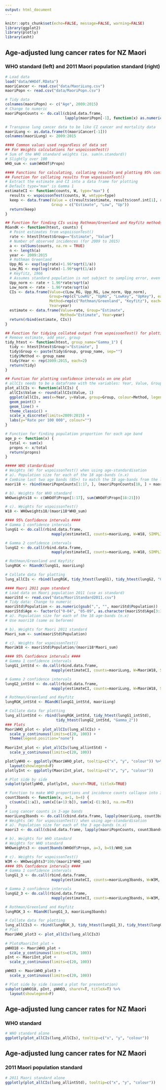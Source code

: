 ```yaml
---
output: html_document
---
```


```r
knitr::opts_chunk$set(echo=FALSE, message=FALSE, warning=FALSE)
library(ggplot2)
library(plotly)
library(asht)
```

## Age-adjusted lung cancer rates for NZ Maori
### WHO standard (left) and 2011 Maori population standard (right)

```r
# Load data
load("data/WHOdf.RData")
maoriCancer <- read.csv("data/MaoriLung.csv")
maoriPopn <- read.csv("data/MaoriPopn.csv")

# Tidy data
colnames(maoriPopn) <- c("Age", 2009:2015)
# Change to numeric
maoriPopnCounts <- do.call(cbind.data.frame, 
                           lapply(maoriPopn[-1], function(x) as.numeric(gsub(",", "", x))))

# Transpose lung cancer data to be like CI cancer and mortality data
maoriLung <- as.data.frame(t(maoriCancer[-1]))
colnames(maoriLung) <- 2009:2015

#### Common values used regardless of data set
## For Weights calculations for wspoissonTest() 
# Sum of the WHO standard weights (ie. sum(n.standard))
# Slightly over 100
WHO_sum <- sum(WHOdf$Propn)

#### Functions for calculating, collating results and plotting 95% confidence intervals
## Function for collating results from wspoissonTest() 
# Extract the estimate and CI into a data frame for plotting
# Default type="max" is Gamma 1
estimateCI <- function(counts, W, type="max") {
  results <- wspoissonTest(counts, W, wmtype=type)
  keep <- data.frame(Value = c(results$estimate, results$conf.int[1], results$conf.int[2])*100000,
                     Group = c("Estimate", "Low", "Up"))
  return(keep)
}

## Function for finding CIs using Rothman/Greenland and Keyfitz methods 
RGandK <- function(htest, counts) {
  # Point estimates from wspoissonTest()
  rate <- htest[htest$Group=="Estimate", "Value"]
  # Number of observed incidences (for 2009 to 2015)
  a <- colSums(counts, na.rm = TRUE)
  n <- length(a)
  year <- 2009:2015
  # Rothman Greenland
  Upp_RG <- exp(log(rate)+1.96*sqrt(1/a))
  Low_RG <- exp(log(rate)-1.96*sqrt(1/a))
  # Keyfitz, 1966 
  # Assumes standard population is not subject to sampling error, even if directly standardised.
  Upp_norm <- rate + 1.96*rate/sqrt(a)
  Low_norm <- rate - 1.96*rate/sqrt(a)
  CIs <- data.frame(Value=c(Low_RG, Upp_RG, Low_norm, Upp_norm), 
                    Group=rep(c("LowRG", "UpRG", "LowKey", "UpKey"), each=n), 
                    Method=rep(c("Rothman/Greenland", "Keyfitz"), each=2*n),
                    Year=year)
  estimate <- data.frame(Value=rate, Group="Estimate", 
                         Method="Estimate", Year=year)
  return(rbind(estimate, CIs))
}

## Function for tidying collated output from wspoissonTest() for plotting
# Remove estimate, add year, group
tidy_htest <- function(htest, group_name="Gamma_1") {
  tidy <- htest[htest$Group!="Estimate", ]
  tidy$Group <- paste(tidy$Group, group_name, sep="")
  tidy$Method <- group_name
  tidy$Year <- rep(2009:2015, each=2)
  return(tidy)
}

## Function for plotting confidence intervals on one plot
# allCIs needs to be a dataframe with the variables: Year, Value, Group, Method
plot_allCIs <- function(allCIs) {
  allCIs$Value <- round(allCIs$Value, 1)
  ggplot(allCIs, aes(x=Year, y=Value, group=Group, colour=Method, legendgroup=Method)) +
  geom_point() +
  geom_line() +
  theme_classic() +
  scale_x_discrete(limits=2009:2015) +
  labs(y="Rate per 100 000", colour="")
}

# Function for finding population proportion for each age band
age_p <- function(x) {
  total <- sum(x)
  propns <- x/total
  return(propns)
}

##### WHO standardised
# Weights (W) for wspoissonTest() when using age-standardisation
# a). Population size for each of the 18 age-bands (n.x)
# Combine last two age bands (85+) to match the 18 age-bands from the lung cancer data
maori18 <- rbind(maoriPopnCounts[1:17, ], (maoriPopnCounts[18, ] + maoriPopnCounts[19, ]))

# b). Weights for WHO standard
WHOweights18 <- c(WHOdf$Propn[1:17], sum(WHOdf$Propn[18:21]))

# c). Weights for wspoissonTest()
W18 <- WHOweights18/(maori18*WHO_sum)

#### 95% Confidence intervals ####
# Gamma 1 confidence intervals
lungG1 <- do.call(rbind.data.frame, 
                     mapply(estimateCI, counts=maoriLung, W=W18, SIMPLIFY=FALSE))

# Gamma 2 confidence intervals 
lungG2 <- do.call(rbind.data.frame, 
                     mapply(estimateCI, counts=maoriLung, W=W18, SIMPLIFY=FALSE, type="tcz"))

# Rothman/Greenland and Keyfitz
lungRGK <- RGandK(lungG1, maoriLung)

# Collate data for plotting
lung_allCIs <- rbind(lungRGK, tidy_htest(lungG1), tidy_htest(lungG2, "Gamma_2"))

#### Maori 2011 popn standard
# Load data on Maori population 2011 (use as standard)
maoriStd <- read.csv("data/MaoriStandard2011.csv")
# Tidy data: Change to numeric
maoriStd$Population <- as.numeric(gsub(",", "", maoriStd$Population))
maoriStd$Age <- factor(c("0-04", "05-09", as.character(maoriStd$Age[3:18])))
# a). Population size for each of the 18 age-bands (n.x)
# Use maori18 (same as beforem)

# b). Weights for Maori 2011 standard
Maori_sum <- sum(maoriStd$Population)

# c). Weights for wspoissonTest()
MaoriW18 <- maoriStd$Population/(maori18*Maori_sum)

#### 95% Confidence intervals ####
# Gamma 1 confidence intervals
lungG1_intStd <- do.call(rbind.data.frame, 
                     mapply(estimateCI, counts=maoriLung, W=MaoriW18, SIMPLIFY=FALSE))

# Gamma 2 confidence intervals 
lungG2_intStd <- do.call(rbind.data.frame, 
                     mapply(estimateCI, counts=maoriLung, W=MaoriW18, SIMPLIFY=FALSE, type="tcz"))

# Rothman/Greenland and Keyfitz
lungRGK_intStd <- RGandK(lungG1_intStd, maoriLung)

# Collate data for plotting
lung_allintStd <- rbind(lungRGK_intStd, tidy_htest(lungG1_intStd), 
                       tidy_htest(lungG2_intStd, "Gamma_2"))
### Plots
MaoriWHO_plot <- plot_allCIs(lung_allCIs) +
  scale_y_continuous(limits=c(20, 100)) +
  theme(legend.position="none")
  
MaoriInt_plot <- plot_allCIs(lung_allintStd) +
  scale_y_continuous(limits=c(20, 100)) 

plotlyWHO <- ggplotly(MaoriWHO_plot, tooltip=c("x", "y", "colour")) %>% 
  layout(showlegend=F)
plotlyInt <- ggplotly(MaoriInt_plot, tooltip=c("x", "y", "colour")) 

# Plot side by side
subplot(plotlyWHO, plotlyInt, shareY=TRUE, titleX=TRUE) 
```


```r
# Function to make WHO proportions and incidence counts collapse into 3 age-bands
count3bands <- function(x, a=1, b=4) {
  c(sum(x[1:a]), sum(x[(a+1):b]), sum(x[-(1:b)], na.rm=T))
}
# Lung cancer counts in 3-age bands
maoriLung3bands <- do.call(cbind.data.frame, lapply(maoriLung, count3bands, b=9))
# Weights (W) for wspoissonTest() when using age-standardisation
# a). Population size for each of the 3 age-bands (n.x)
maori3 <- do.call(cbind.data.frame, lapply(maoriPopnCounts, count3bands, b=9))

# b). Weights for WHO standard
# Weights for WHO standard
WHOweights3 <- count3bands(WHOdf$Propn, a=3, b=9)/WHO_sum

# c). Weights for wspoissonTest()
W3M <- WHOweights3*100/(maori3*WHO_sum)
#### 95% Confidence intervals ####
# Gamma 1 confidence intervals
lungG1_3 <- do.call(rbind.data.frame, 
                     mapply(estimateCI, counts=maoriLung3bands, W=W3M, SIMPLIFY=FALSE))

# Gamma 2 confidence intervals 
lungG2_3 <- do.call(rbind.data.frame, 
                     mapply(estimateCI, counts=maoriLung3bands, W=W3M, SIMPLIFY=FALSE, type="tcz"))

# Rothman/Greenland and Keyfitz
lungRGK_3 <- RGandK(lungG1_3, maoriLung3bands) 

# Collate data for plotting
lung_allCIs3 <- rbind(lungRGK_3, tidy_htest(lungG1_3), tidy_htest(lungG2_3, "Gamma_2"))
# Plot
MaoriWHO_plot3 <- plot_allCIs(lung_allCIs3)  
  
# PlotsMaoriInt_plot +
pWHO18 <- MaoriWHO_plot +
  scale_y_continuous(limits=c(20, 100))
pInt <- MaoriInt_plot +
  scale_y_continuous(limits=c(20, 100)) 

pWHO3 <- MaoriWHO_plot3 +
  scale_y_continuous(limits=c(20, 100)) 

# Plot side by side (saved a plot for presentation)
subplot(pWHO18, pInt, pWHO3, shareY=T, titleX=T) %>%
  layout(showlegend=F)
```

## Age-adjusted lung cancer rates for NZ Maori
### WHO standard
```r
# WHO standard alone
ggplotly(plot_allCIs(lung_allCIs), tooltip=c("x", "y", "colour")) 
```

## Age-adjusted lung cancer rates for NZ Maori
### 2011 Maori population standard
```r
# 2011 Maori standard alone
ggplotly(plot_allCIs(lung_allintStd), tooltip=c("x", "y", "colour")) 
```

